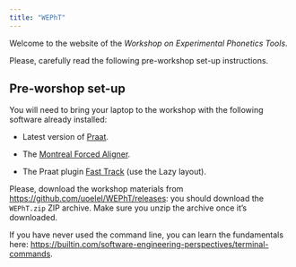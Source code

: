 ```yaml
---
title: "WEPhT"
---
```


Welcome to the website of the *Workshop on Experimental Phonetics Tools*.

Please, carefully read the following pre-workshop set-up instructions.

## Pre-worshop set-up

You will need to bring your laptop to the workshop with the following software already installed:

- Latest version of [Praat](https://www.fon.hum.uva.nl/praat/).

- The [Montreal Forced Aligner](https://montreal-forced-aligner.readthedocs.io/en/latest/getting_started.html).

- The Praat plugin [Fast Track](https://github.com/santiagobarreda/FastTrack/wiki/Installation) (use the Lazy layout).

Please, download the workshop materials from <https://github.com/uoelel/WEPhT/releases>: you should download the `WEPhT.zip` ZIP archive. Make sure you unzip the archive once it's downloaded.

If you have never used the command line, you can learn the fundamentals here: <https://builtin.com/software-engineering-perspectives/terminal-commands>.
